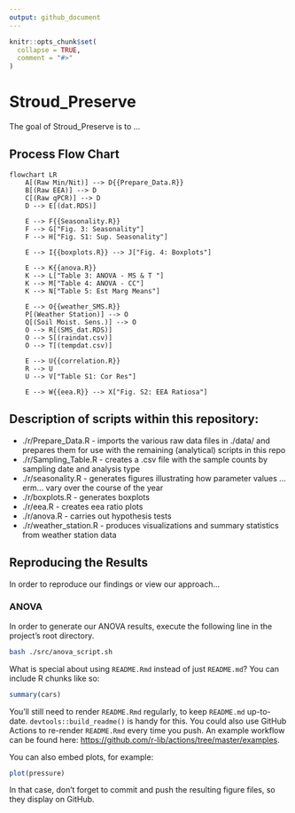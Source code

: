 ```yaml
---
output: github_document
---
```


<!-- README.md is generated from README.Rmd. Please edit that file -->

```r
knitr::opts_chunk$set(
  collapse = TRUE,
  comment = "#>"
)
```

# Stroud_Preserve

<!-- badges: start -->
<!-- badges: end -->

The goal of Stroud_Preserve is to ...

## Process Flow Chart
<!-- Syntax: -->
<!-- https://mermaid.js.org/syntax/flowchart.html -->
<!-- live editor: -->
<!-- https://mermaid-js.github.io/mermaid-live-editor/ -->
```mermaid
flowchart LR
    A[(Raw Min/Nit)] --> D{{Prepare_Data.R}}
    B[(Raw EEA)] --> D
    C[(Raw qPCR)] --> D
    D --> E[(dat.RDS)]
    
    E --> F{{Seasonality.R}} 
    F --> G["Fig. 3: Seasonality"]
    F --> H["Fig. S1: Sup. Seasonality"]
    
    E --> I{{boxplots.R}} --> J["Fig. 4: Boxplots"]

    E --> K{{anova.R}}
    K --> L["Table 3: ANOVA - MS & T "]
    K --> M["Table 4: ANOVA - CC"]
    K --> N["Table 5: Est Marg Means"]

    E --> O{{weather_SMS.R}}
    P[(Weather Station)] --> O 
    Q[(Soil Moist. Sens.)] --> O
    O --> R[(SMS_dat.RDS)]
    O --> S[(raindat.csv)]
    O --> T[(tempdat.csv)]

    E --> U{{correlation.R}} 
    R --> U
    U --> V["Table S1: Cor Res"]

    E --> W{{eea.R}} --> X["Fig. S2: EEA Ratiosa"]
```


## Description of scripts within this repository: 
 * ./r/Prepare_Data.R - imports the various raw data files in ./data/ and prepares them for use with the remaining (analytical) scripts in this repo  
 * ./r/Sampling_Table.R - creates a .csv file with the sample counts by sampling date and analysis type  
 * ./r/seasonality.R - generates figures illustrating how parameter values ... erm... vary over the course of the year
 * ./r/boxplots.R - generates boxplots 
 * ./r/eea.R - creates eea ratio plots 
 * ./r/anova.R - carries out hypothesis tests
 * ./r/weather_station.R - produces visualizations and summary statistics from weather station data 

## Reproducing the Results
In order to reproduce our findings or view our approach...

### ANOVA
In order to generate our ANOVA results, execute the following line in the project's root directory. 

```bash
bash ./src/anova_script.sh
```




What is special about using `README.Rmd` instead of just `README.md`? You can include R chunks like so:

```r
summary(cars)
```

You'll still need to render `README.Rmd` regularly, to keep `README.md` up-to-date. `devtools::build_readme()` is handy for this. You could also use GitHub Actions to re-render `README.Rmd` every time you push. An example workflow can be found here: <https://github.com/r-lib/actions/tree/master/examples>.

You can also embed plots, for example:

```r
plot(pressure)
```

In that case, don't forget to commit and push the resulting figure files, so they display on GitHub.
